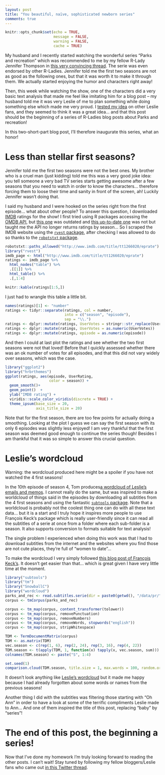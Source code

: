 ```yaml
---
layout: post
title: "You beautiful, naïve, sophisticated newborn series"
comments: true
---
```

```r
knitr::opts_chunk$set(echo = TRUE,
                      message = FALSE,
                      warning = FALSE, 
                      cache = TRUE) 
```

My husband and I recently started watching the wonderful series "Parks and recreation" which was recommended to me by my fellow R-Lady Jennifer Thompson in [this very convincing thread](https://twitter.com/jent103/status/908162485689122816). The serie was even endorsed by other R-Ladies. Jennifer told me the first two seasons are not as good as the following ones, but that it was worth it to make it through them. We actually started enjoying the humor and characters right away!

Then, this week while watching the show, one of the characters did a very basic text analysis that made me feel like imitating him for a blog post -- my husband told me it was very Leslie of me to plan something while doing something else which made me very proud. I [tested my idea](https://twitter.com/ma_salmon/status/926167897478778880) on other Leslie fans, and they seemed to think it was a great idea... and that this post should be the beginning of a series of R-Ladies blog posts about Parks and recreation! 

In this two-short-part blog post, I'll therefore inaugurate this series, what an honor!

<!--more-->

# Less than stellar first seasons?

Jennifer told me the first two seasons were not the best ones. My brother who is a cruel man (just kidding) told me this was a very good joke idea: you tell someone a very bad TV series starts getting awesome after a few seasons that you need to watch in order to know the characters... therefore forcing them to loose their time and sanity in front of the screen, ah! Luckily Jennifer wasn't doing that.

I said my husband and I were hooked on the series right from the first episode... what about other people? To answer this question, I downloaded [IMDB](http://www.imdb.com/) ratings for the show! I first tried using R packages accessing the [OMDB API](http://www.omdbapi.com/), but [this one](https://github.com/RMHogervorst/imdb) was outdated and [this up-to-date one](https://github.com/hrbrmstr/omdbapi) was not but taught me the API no longer returns ratings by season... So I scraped the IMDB website using the [`rvest` package](https://github.com/hadley/rvest), after checking I was allowed to do so thanks to the [`robotstxt` package](https://github.com/ropenscilabs/robotstxt).

```r
robotstxt::paths_allowed("http://www.imdb.com/title/tt1266020/eprate")
library("rvest")
imdb_page <- html("http://www.imdb.com/title/tt1266020/eprate")
ratings <- imdb_page %>%
  html_nodes("table") %>%
  .[[1]] %>%
  html_table() %>%
  .[,1:4]

knitr::kable(ratings[1:5,])

```

I just had to wrangle this table a little bit.

```r
names(ratings)[1] <- "number"
ratings <- tidyr::separate(ratings, col = number,
                           into = c("season", "episode"),
                           sep = "\\.")
ratings <- dplyr::mutate(ratings, UserVotes = stringr::str_replace(UserVotes, ",", ""))
ratings <- dplyr::mutate(ratings, UserVotes = as.numeric(UserVotes))
ratings <- dplyr::mutate(ratings, episode = as.numeric(episode))

```

And then I could at last plot the ratings and see whether the two first seasons were not that loved! Before that I quickly assessed whether there was an ok number of votes for all episodes, and that this did not vary widely over seasons, which was the case.

```r

library("ggplot2")
library("hrbrthemes")
ggplot(ratings, aes(episode, UserRating,
                    color = season)) +
  geom_smooth()+
  geom_point()  +
  ylab("IMDB rating") +
  viridis::scale_color_viridis(discrete = TRUE) +
  theme_ipsum(base_size = 20,
              axis_title_size = 20)
```

Note that for the first season, there are too few points for actually doing a smoothing. Looking at the plot I guess we can say the first season with its only 6 episodes was slightly less enjoyed! I am very thankful that the first season was deemed good enough to continue the series though! Besides I am thankful that it was so simple to answer this crucial question.

# Leslie's wordcloud

Warning: the wordcloud produced here might be a spoiler if you have not watched the 4 first seasons!

In the 10th episode of season 4, Tom produces[ a wordcloud of Leslie's emails and memos](http://ifiwasthelastgirl.tumblr.com/post/77940482792/can-we-talk-about-leslies-word-cloud). I cannot really do the same, but was inspired to make a worldcloud of things said in the episodes by downloading all subtitles from the 4 first seasons and using the fantastic [`subtools` package](https://github.com/fkeck/subtools). Note that a worldcloud is probably not the coolest thing one can do with all these text data... but it is a start and I truly hope it inspires more people to use François Keck's package which is really user-friendly since it can read all the subtitles of a serie at once from a folder where each sub-folder is a season. It also supports conversion to formats suitable for text analysis!

The single problem I experienced when doing this work was that I had to download subtitles from the internet and the websites where you find those are not cute places, they're full of "women to date"...

To make the wordcloud I very simply followed [this blog post of François Keck's](http://www.pieceofk.fr/?p=437). It doesn't get easier than that... which is great given I have very little time at the moment.


```r
library("subtools")
library("tm")
library("SnowballC")
library("wordcloud")
parks_and_rec <- read.subtitles.serie(dir = paste0(getwd(), "/data/pr/"))
corpus <- tmCorpus(parks_and_rec)

corpus <- tm_map(corpus, content_transformer(tolower))
corpus <- tm_map(corpus, removePunctuation)
corpus <- tm_map(corpus, removeNumbers)
corpus <- tm_map(corpus, removeWords, stopwords("english"))
corpus <- tm_map(corpus, stripWhitespace)

TDM <- TermDocumentMatrix(corpus)
TDM <- as.matrix(TDM)
vec.season <- c(rep(1, 6), rep(2, 24), rep(3, 16), rep(4, 22))
TDM.season <- t(apply(TDM, 1, function(x) tapply(x, vec.season, sum)))
colnames(TDM.season) <- paste("S", 1:4)

set.seed(1)
comparison.cloud(TDM.season, title.size = 1, max.words = 100, random.order = T)
```

It doesn't look anything like [Leslie's wordcloud](http://ifiwasthelastgirl.tumblr.com/post/77940482792/can-we-talk-about-leslies-word-cloud) but it made me happy because I had already forgotten about some words or names from the previous seasons! 

Another thing I did with the subtitles was filtering those starting with "Oh Ann" in order to have a look at some of the terrific compliments Leslie made to Ann... And one of them inspired the title of this post, replacing "baby" by "series"!

# The end of this post, the beginning a series!

Now that I've done my homework I'm truly looking forward to reading the other posts. I can't wait! Stay tuned by following my fellow bloggers/Leslie fans who came out [in this Twitter thread](https://twitter.com/ma_salmon/status/926167897478778880).